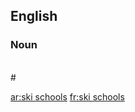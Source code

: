 ==English==

===Noun===
{{head|en|plural}}<BR>
# {{plural of|ski school|lang=en|nocat=1}}

[[ar:ski schools]]
[[fr:ski schools]]